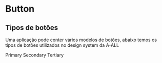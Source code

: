 
<Meta title="components/buttons/v1" />

# Button

## Tipos de botões

Uma aplicação pode conter vários modelos de botões, abaixo temos os tipos de botões utilizados no design system da A-ALL

<Canvas>
	<AllButton kind="primary">Primary</AllButton>
	<AllButton kind="secondary">Secondary</AllButton>
	<AllButton kind="tertiary">Tertiary</AllButton>
</Canvas>
